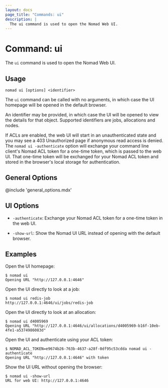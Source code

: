 ```yaml
---
layout: docs
page_title: "Commands: ui"
description: |
  The ui command is used to open the Nomad Web UI.
---
```


# Command: ui

The `ui` command is used to open the Nomad Web UI.

## Usage

```plaintext
nomad ui [options] <identifier>
```

The `ui` command can be called with no arguments, in which case the UI homepage
will be opened in the default browser.

An identifier may be provided, in which case the UI will be opened to view the
details for that object. Supported identifiers are jobs, allocations and nodes.

If ACLs are enabled, the web UI will start in an unauthenticated state and you
may see a 403 Unauthorized page if anonymous read access is denied. The `nomad ui -authenticate` option will exchange your command line client's Nomad ACL
token for a one-time token, which is passed to the web UI. That one-time token
will be exchanged for your Nomad ACL token and stored in the browser's local
storage for authentication.

## General Options

@include 'general_options.mdx'

## UI Options

- `-authenticate`: Exchange your Nomad ACL token for a one-time token in the
  web UI.

- `-show-url`: Show the Nomad UI URL instead of opening with the default browser.

## Examples

Open the UI homepage:

```shell-session
$ nomad ui
Opening URL "http://127.0.0.1:4646"
```

Open the UI directly to look at a job:

```shell-session
$ nomad ui redis-job
http://127.0.0.1:4646/ui/jobs/redis-job
```

Open the UI directly to look at an allocation:

```shell-session
$ nomad ui d4005969
Opening URL "http://127.0.0.1:4646/ui/allocations/d4005969-b16f-10eb-4fe1-a5374986083d"
```

Open the UI and authenticate using your ACL token:

```shell-session
$ NOMAD_ACL_TOKEN=e9674b26-763b-4637-a28f-0df95c53cdda nomad ui -authenticate
Opening URL "http://127.0.0.1:4646" with token
```

Show the UI URL without opening the browser:

```shell-session
$ nomad ui -show-url
URL for web UI: http://127.0.0.1:4646
```
